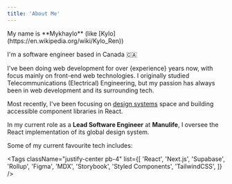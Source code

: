 ```yaml
---
title: 'About Me'
---
```


<div className="flex items-center justify-center gap-2 lg:justify-start">
  My name is **Mykhaylo** (like [Kylo](https://en.wikipedia.org/wiki/Kylo_Ren))
  <KyloRen />
</div>

I'm a software engineer based in <span className="whitespace-nowrap">Canada 🇨🇦</span>

I've been doing web development for over {experience} years now, with focus mainly on front-end web technologies. I originally studied Telecommunications (Electrical) Engineering, but my passion has always been in web development and its surrounding tech.

Most recently, I've been focusing on [design systems](https://rangle.io/blog/what-is-a-design-system/) space and building accessible component libraries in React.

In my current role as a **Lead Software Engineer** at **Manulife**, I oversee the React implementation of its global design system.

Some of my current favourite tech includes:

<Tags
  className="justify-center pb-4"
  list={[
    'React',
    'Next.js',
    'Supabase',
    'Rollup',
    'Figma',
    'MDX',
    'Storybook',
    'Styled Components',
    'TailwindCSS',
  ]}
/>
